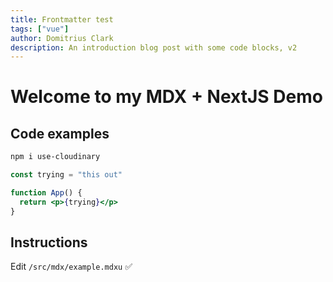```yaml
---
title: Frontmatter test
tags: ["vue"]
author: Domitrius Clark
description: An introduction blog post with some code blocks, v2
---
```


# Welcome to my MDX + NextJS Demo

## Code examples

```bash
npm i use-cloudinary
```

```jsx
const trying = "this out"

function App() {
  return <p>{trying}</p>
}
```

## Instructions

Edit `/src/mdx/example.mdxu` ✅